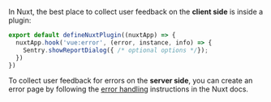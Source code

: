 In Nuxt, the best place to collect user feedback on the **client side** is inside a plugin:

```javascript {tabTitle:TypeScript} {filename:plugins/report-errors.ts}
export default defineNuxtPlugin((nuxtApp) => {
  nuxtApp.hook('vue:error', (error, instance, info) => {
    Sentry.showReportDialog({ /* optional options */});
  })
})
```

To collect user feedback for errors on the **server side**, you can create an error page by following the [error handling](https://nuxt.com/docs/getting-started/error-handling#nitro-server-errors) instructions in the Nuxt docs.
